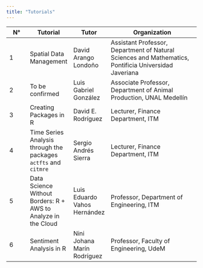 ```yaml
---
title: "Tutorials"
---
```


| N°   |  Tutorial  |  Tutor   |  Organization            |
|------|------------|----------|--------------------------|
|1| Spatial Data Management | David Arango Londoño | Assistant Professor, Department of Natural Sciences and Mathematics, Pontificia Universidad Javeriana  
|2| To be confirmed | Luis Gabriel González | Associate Professor, Department of Animal Production, UNAL Medellín  
|3| Creating Packages in R | David E. Rodríguez | Lecturer, Finance Department, ITM  
|4| Time Series Analysis through the packages `actfts` and `citmre` | Sergio Andrés Sierra | Lecturer, Finance Department, ITM
|5|Data Science Without Borders: R + AWS to Analyze in the Cloud|Luis Eduardo Vahos Hernández|Professor, Department of Engineering, ITM
|6|Sentiment Analysis in R | Nini Johana Marín Rodríguez | Professor, Faculty of Engineering, UdeM

